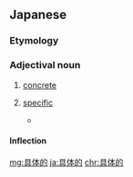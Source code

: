 ==Japanese==
{{ja-kanjitab|ぐ|たい|てき|yomi=on}}

===Etymology===
{{suffix|具体|的|lang=ja|t1=concrete|t2=-like|sort=くたいてき'}}

===Adjectival noun===
{{ja-adj|infl=na|ぐたいてき}}

# [[concrete]]
#: {{ja-usex|'''具体的'''な例|'''ぐたいてき''' な れい|a concrete example}}
# [[specific]]
#* {{RQ:Obama enzetsu}}
#*: {{ja-usex|具体的に述べよう。|ぐたいてき に のべよう。|Let me be specific.}}

====Inflection====
{{ja-na|ぐたいてき}}

[[mg:具体的]]
[[ja:具体的]]
[[chr:具体的]]